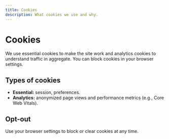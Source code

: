 ```yaml
---
title: Cookies
description: What cookies we use and why.
---
```


# Cookies

We use essential cookies to make the site work and analytics cookies to understand traffic in aggregate. You can block cookies in your browser settings.

## Types of cookies

- **Essential:** session, preferences.
- **Analytics:** anonymized page views and performance metrics (e.g., Core Web Vitals).

## Opt-out

Use your browser settings to block or clear cookies at any time.

